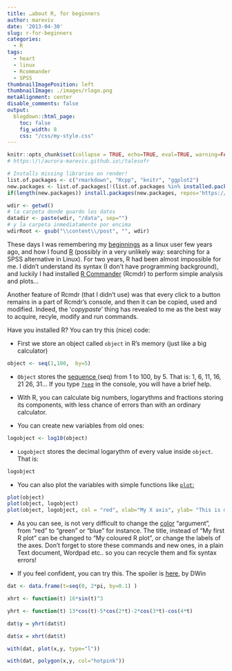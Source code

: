```yaml
---
title: …about R, for beginners
author: mareviv
date: '2013-04-30'
slug: r-for-beginners
categories:
  - R
tags:
  - heart
  - linux
  - Rcommander
  - SPSS
thumbnailImagePosition: left
thumbnailImage: ./images/rlogo.png
metaAlignment: center
disable_comments: false
output:
  blogdown::html_page:
    toc: false
    fig_width: 8
    css: "/css/my-style.css" 
---
```


```r
knitr::opts_chunk$set(collapse = TRUE, echo=TRUE, eval=TRUE, warning=FALSE, message=FALSE, comment="  ")
# https:\/\/aurora-mareviv.github.io\/talesofr
```

```r
# Installs missing libraries on render!
list.of.packages <- c("rmarkdown", "Rcpp", "knitr", "ggplot2")
new.packages <- list.of.packages[!(list.of.packages %in% installed.packages()[,"Package"])]
if(length(new.packages)) install.packages(new.packages, repos='https://cran.rstudio.com/')
```

```r
wdir <- getwd() 
# la carpeta donde guardo los datos
datadir <- paste(wdir, "/data", sep="")
# y la carpeta inmediatamente por encima
wdirRoot <- gsub("\\content\\/post", "", wdir) 
```


These days I was remembering my <a title="http://www.burns-stat.com/documents/tutorials/impatient-r/" href="http://www.burns-stat.com/documents/tutorials/impatient-r" target="_blank">beginnings</a> as a linux user few years ago, and how I found <a title="http://www.r-project.org./" href="http://www.r-project.org./" target="_blank">R</a> (possibly in a very unlikely way: searching for a SPSS alternative in Linux). For two years, R had been almost impossible for me. I didn't understand its syntax (I don't have programming background), and luckily I had installed <a title="http://www.rcommander.com/" href="http://www.rcommander.com/" target="_blank">R Commander</a> (Rcmdr) to perform simple analysis and plots...

Another feature of Rcmdr (that I didn't use) was that every click to a button remains in a part of Rcmdr's console, and then it can be copied, used and modified. Indeed, the '<em>copypaste</em>' thing has revealed to me as the best way to acquire, recyle, modify and run commands.

Have you installed R? You can try this (nice) code:

- First we store an object called `object` in R's memory (just like a big calculator)

```r
object <- seq(1,100,  by=5)
```

- `Object` stores the <a title="http://astrostatistics.psu.edu/su07/R/html/base/html/seq.html" href="http://astrostatistics.psu.edu/su07/R/html/base/html/seq.html" target="_blank">sequence </a>(seq) from 1 to 100, by 5. That is: 1,  6, 11, 16, 21 26, 31... If you type <a title="http://stat.ethz.ch/R-manual/R-devel/library/base/html/seq.html" href="http://stat.ethz.ch/R-manual/R-devel/library/base/html/seq.html" target="_blank">`?seq`</a> in the console, you will have a brief help.

- With R, you can calculate big numbers, logarythms and fractions storing its components, with less chance of errors than with an ordinary calculator.

- You can create new variables from old ones:

```r
logobject <- log10(object)
```

- `Logobject` stores the decimal logarythm of every value inside `object`. That is:

```r
logobject
```


- You can also plot the variables with simple functions like <a title="http://stat.ethz.ch/R-manual/R-devel/library/graphics/html/plot.html" href="http://stat.ethz.ch/R-manual/R-devel/library/graphics/html/plot.html" target="_blank">`plot`:</a>

```r
plot(object)
plot(object, logobject)
plot(object, logobject, col = "red", xlab="My X axis", ylab= "This is my Y axis", main="My first plot")
```


- As you can see, is not very difficult to change the <a title="http://research.stowers-institute.org/efg/R/Color/Chart/" href="http://research.stowers-institute.org/efg/R/Color/Chart/" target="_blank">color</a> "argument", from "red" to "green" or "blue" for instance. The title, instead of "My first R plot" can be changed to "My coloured R plot", or change the labels of the axes. Don't forget to store these commands and new ones, in a plain Text document, Wordpad etc.. so you can recycle them and fix syntax errors!

- If you feel confident, you can try this. The spoiler is <a title="http://stackoverflow.com/questions/8082429" href="http://stackoverflow.com/questions/8082429/plot-a-heart-in-r" target="_blank">here</a>, by DWin

```r
dat <- data.frame(t=seq(0, 2*pi, by=0.1) )

xhrt <- function(t) 16*sin(t)^3

yhrt <- function(t) 13*cos(t)-5*cos(2*t)-2*cos(3*t)-cos(4*t)

dat$y = yhrt(dat$t)

dat$x = xhrt(dat$t)

with(dat, plot(x,y, type="l"))

with(dat, polygon(x,y, col="hotpink"))
```




